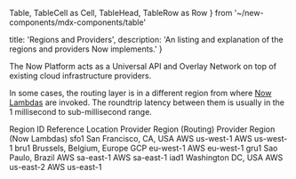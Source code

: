   Table,
  TableCell as Cell,
  TableHead,
  TableRow as Row
} from '~/new-components/mdx-components/table'

  title: 'Regions and Providers',
  description: 'An listing and explanation of the regions and providers Now implements.'
}

The Now Platform acts as a Universal API and Overlay Network on top of existing cloud infrastructure providers.

In some cases, the routing layer is in a different region from where [Now Lambdas](/docs/v2/deployments/concepts/lambdas) are invoked. The roundtrip latency between them is usually in the 1 millisecond to sub-millisecond range.

<Table>
  <TableHead>
    <Cell left>Region ID</Cell>
    <Cell>Reference Location</Cell>
    <Cell>Provider Region (Routing)</Cell>
    <Cell right>Provider Region (Now Lambdas)</Cell>
  </TableHead>

  <Row>
    <Cell left>sfo1</Cell>
    <Cell>San Francisco, CA, USA</Cell>
    <Cell>AWS us-west-1</Cell>
    <Cell right>AWS us-west-1</Cell>
  </Row>

  <Row>
    <Cell left>bru1</Cell>
    <Cell>Brussels, Belgium, Europe</Cell>
    <Cell>GCP eu-west-1</Cell>
    <Cell right>AWS eu-west-1</Cell>
  </Row>

  <Row>
    <Cell left>gru1</Cell>
    <Cell>Sao Paulo, Brazil</Cell>
    <Cell>AWS sa-east-1</Cell>
    <Cell right>AWS sa-east-1</Cell>
  </Row>

  <Row>
    <Cell left>iad1</Cell>
    <Cell>Washington DC, USA</Cell>
    <Cell>AWS us-east-2</Cell>
    <Cell right>AWS us-east-1</Cell>
  </Row>
</Table>

